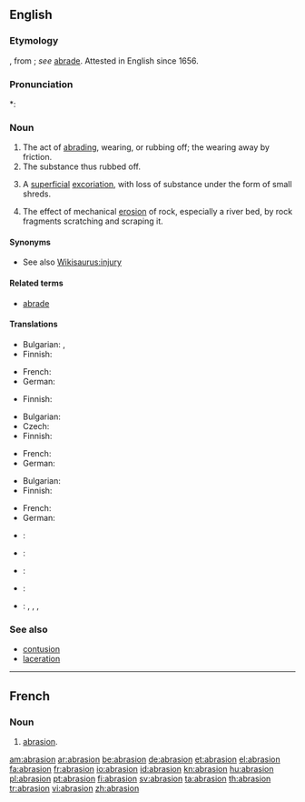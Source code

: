 ==English==

===Etymology===
{{ML.}} {{term|abrasio}}, from {{term|abrado|abrādō}}; ''see'' [[abrade#Etymology|abrade]]. Attested in English since 1656.

===Pronunciation===
*: {{rhymes|eɪʒən}}

===Noun===
{{en-noun}}

# The act of [[abrading]], wearing, or rubbing off; the wearing away by friction.
# The substance thus rubbed off.
# {{medicine}} A [[superficial]] [[excoriation]], with loss of substance under the form of small shreds.
# {{geology}} The effect of mechanical [[erosion]] of rock, especially a river bed, by rock fragments scratching and scraping it.

====Synonyms====
* See also [[Wikisaurus:injury]]

====Related terms====
* [[abrade]]

====Translations====
{{trans-top|act of abrading}}
* Bulgarian: {{t|bg|изтъркване|n|sc=Cyrl}}, {{t|bg|изтриване|n|sc=Cyrl}}
* Finnish: {{t-|fi|hionta}}
{{trans-mid}}
* French: {{t+|fr|abrasion|f}}
* German: {{t+|de|Abrasion|f}}
{{trans-bottom}}

{{trans-top|substance rubbed off}}
* Finnish: {{t-|fi|hiomapöly}}
{{trans-mid}}
{{trans-bottom}}

{{trans-top|medicine: superficial excoriation}}
* Bulgarian: {{t|bg|ожулване|n|sc=Cyrl}}
* Czech: {{t-|cs|odřenina|f}}
* Finnish: {{t-|fi|hiertymä}}
{{trans-mid}}
* French: {{t+|fr|abrasion|f}}
* German: {{t+|de|Abrasion|f}}
{{trans-bottom}}

{{trans-top|geology: effect of mechanical erosion of rock}}
* Bulgarian: {{t+|bg|абразия|f|tr=abrázija|sc=Cyrl}}
* Finnish: {{t|fi|kuluma}}
{{trans-mid}}
* French: {{t+|fr|abrasion|f}}
* German: {{t+|de|Abrasion|f}}
{{trans-bottom}}

{{checktrans-top}}
* {{ttbc|Interlingua}}: {{t-|ia|abrasion|xs=Interlingua}}
* {{ttbc|Italian}}: {{t-|it|abrasione|f}}
* {{ttbc|Portuguese}}: {{t|pt|abrasão|f}}
* {{ttbc|Spanish}}: {{t+|es|abrasión|f}}
* {{ttbc|Vietnamese}}: {{t|vi|sự làm trầy|xs=Vietnamese}}, {{t|vi|sự cọ xơ ra|xs=Vietnamese}}, {{t|vi|chỗ bị trầy da|xs=Vietnamese}}, {{t|vi|sự mài mòn|xs=Vietnamese}}
{{trans-bottom}}

===See also===
* [[contusion]]
* [[laceration]]

----

==French==

===Noun===
{{fr-noun|f}}

# [[#English|abrasion]].

[[am:abrasion]]
[[ar:abrasion]]
[[be:abrasion]]
[[de:abrasion]]
[[et:abrasion]]
[[el:abrasion]]
[[fa:abrasion]]
[[fr:abrasion]]
[[io:abrasion]]
[[id:abrasion]]
[[kn:abrasion]]
[[hu:abrasion]]
[[pl:abrasion]]
[[pt:abrasion]]
[[fi:abrasion]]
[[sv:abrasion]]
[[ta:abrasion]]
[[th:abrasion]]
[[tr:abrasion]]
[[vi:abrasion]]
[[zh:abrasion]]